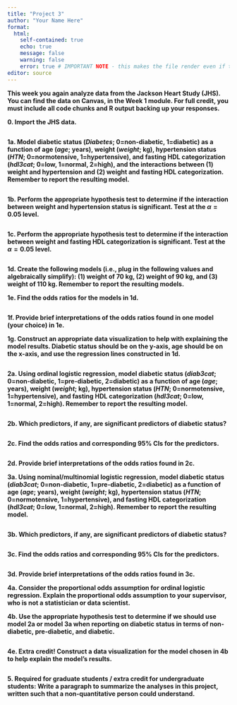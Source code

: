 ```yaml
---
title: "Project 3"
author: "Your Name Here"
format: 
  html:
    self-contained: true
    echo: true
    message: false
    warning: false
    error: true # IMPORTANT NOTE - this makes the file render even if there is an error. it is imperative that you check your .html document *before submission* to make sure that it has all results in it.
editor: source
---
```


**This week you again analyze data from the Jackson Heart Study (JHS). You can find the data on Canvas, in the Week 1 module. For full credit, you must include all code chunks and R output backing up your responses.**

**0. Import the JHS data.**

```r

```


**1a. Model diabetic status (*Diabetes*; 0=non-diabetic, 1=diabetic) as a function of age (*age*; years), weight (*weight*; kg), hypertension status (*HTN*; 0=normotensive, 1=hypertensive), and fasting HDL categorization (*hdl3cat*; 0=low, 1=normal, 2=high), and the interactions between (1) weight and hypertension and (2) weight and fasting HDL categorization. Remember to report the resulting model.**

```r

```

**1b. Perform the appropriate hypothesis test to determine if the interaction between weight and hypertension status is significant. Test at the $\alpha=0.05$ level.**

```r

```

**1c. Perform the appropriate hypothesis test to determine if the interaction between weight and fasting HDL categorization is significant. Test at the $\alpha=0.05$ level.**

```r

```

**1d. Create the following models (i.e., plug in the following values and algebraically simplify): (1) weight of 70 kg, (2) weight of 90 kg, and (3) weight of 110 kg.  Remember to report the resulting models.**



**1e. Find the odds ratios for the models in 1d.**

```r

```

**1f. Provide brief interpretations of the odds ratios found in one model (your choice) in 1e.**

**1g. Construct an appropriate data visualization to help with explaining the model results. Diabetic status should be on the y-axis, age should be on the x-axis, and use the regression lines constructed in 1d.**

```r

```

**2a. Using ordinal logistic regression, model diabetic status (*diab3cat*; 0=non-diabetic, 1=pre-diabetic, 2=diabetic) as a function of age (*age*; years), weight (*weight*; kg), hypertension status (*HTN*; 0=normotensive, 1=hypertensive), and fasting HDL categorization (*hdl3cat*; 0=low, 1=normal, 2=high). Remember to report the resulting model.**

```r

```

**2b. Which predictors, if any, are significant predictors of diabetic status?**

```r

```

**2c. Find the odds ratios and corresponding 95% CIs for the predictors.**

```r

```

**2d. Provide brief interpretations of the odds ratios found in 2c.**



**3a. Using nominal/multinomial logistic regression, model diabetic status (*diab3cat*; 0=non-diabetic, 1=pre-diabetic, 2=diabetic) as a function of age (*age*; years), weight (*weight*; kg), hypertension status (*HTN*; 0=normotensive, 1=hypertensive), and fasting HDL categorization (*hdl3cat*; 0=low, 1=normal, 2=high). Remember to report the resulting model.**

```r

```

**3b. Which predictors, if any, are significant predictors of diabetic status?**

```r

```

**3c. Find the odds ratios and corresponding 95% CIs for the predictors.**

```r

```

**3d. Provide brief interpretations of the odds ratios found in 3c.**



**4a. Consider the proportional odds assumption for ordinal logistic regression. Explain the proportional odds assumption to your supervisor, who is not a statistician or data scientist.**



**4b. Use the appropriate hypothesis test to determine if we should use model 2a or model 3a when reporting on diabetic status in terms of non-diabetic, pre-diabetic, and diabetic.**

```r

```

**4e. Extra credit! Construct a data visualization for the model chosen in 4b to help explain the model's results.**

```r

```

**5. Required for graduate students / extra credit for undergraduate students: Write a paragraph to summarize the analyses in this project, written such that a non-quantitative person could understand.**

